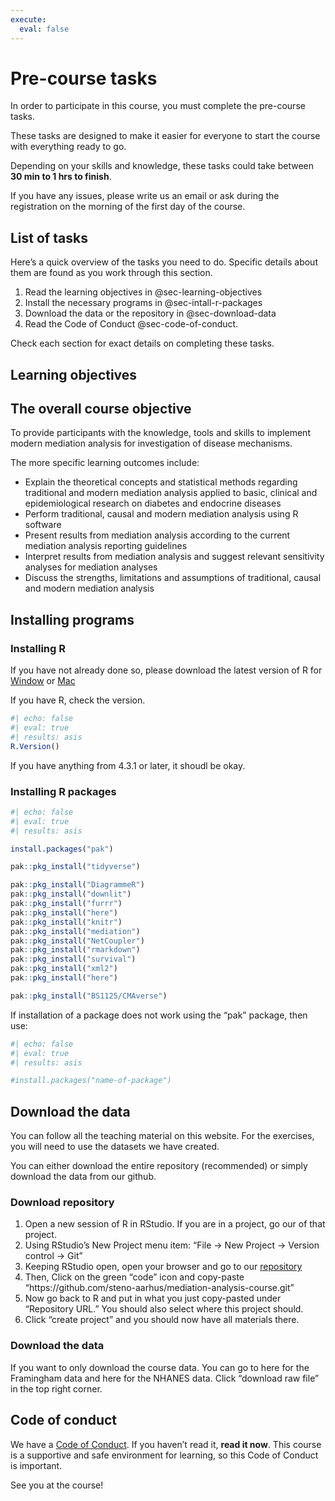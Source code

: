 ```yaml
---
execute:
  eval: false
---
```


# Pre-course tasks {#sec-pre-course}

In order to participate in this course, you must complete the pre-course
tasks.

These tasks are designed to make it easier for everyone to start the
course with everything ready to go.

Depending on your skills and knowledge, these tasks could take between
**30 min to 1 hrs to finish**.

If you have any issues, please write us an email or ask during the
registration on the morning of the first day of the course.

## List of tasks

Here's a quick overview of the tasks you need to do. Specific details
about them are found as you work through this section.

1.  Read the learning objectives in @sec-learning-objectives
2.  Install the necessary programs in @sec-intall-r-packages
3.  Download the data or the repository in @sec-download-data
4.  Read the Code of Conduct @sec-code-of-conduct.

Check each section for exact details on completing these tasks.

## Learning objectives {#sec-learning-objectives}

::: callout-note
## The overall course objective

To provide participants with the knowledge, tools and skills to
implement modern mediation analysis for investigation of disease
mechanisms.
:::

The more specific learning outcomes include:

-   Explain the theoretical concepts and statistical methods regarding
    traditional and modern mediation analysis applied to basic, clinical
    and epidemiological research on diabetes and endocrine diseases
-   Perform traditional, causal and modern mediation analysis using R
    software
-   Present results from mediation analysis according to the current
    mediation analysis reporting guidelines
-   Interpret results from mediation analysis and suggest relevant
    sensitivity analyses for mediation analyses
-   Discuss the strengths, limitations and assumptions of traditional,
    causal and modern mediation analysis

## Installing programs {#sec-intall-r-packages}

### Installing R

If you have not already done so, please download the latest version of R
for [Window](https://cran.r-project.org/bin/windows/base/) or
[Mac](https://cran.r-project.org/bin/macosx/)

If you have R, check the version.

```r
#| echo: false
#| eval: true
#| results: asis
R.Version()
```

If you have anything from 4.3.1 or later, it shoudl be okay.

### Installing R packages

```r
#| echo: false
#| eval: true
#| results: asis

install.packages("pak")

pak::pkg_install("tidyverse")

pak::pkg_install("DiagrammeR")
pak::pkg_install("downlit")
pak::pkg_install("furrr")
pak::pkg_install("here")
pak::pkg_install("knitr")
pak::pkg_install("mediation")
pak::pkg_install("NetCoupler")
pak::pkg_install("rmarkdown")
pak::pkg_install("survival")
pak::pkg_install("xml2")
pak::pkg_install("here")

pak::pkg_install("BS1125/CMAverse")

```

If installation of a package does not work using the "pak" package, then
use:

```r
#| echo: false
#| eval: true
#| results: asis

#install.packages("name-of-package")

```

## Download the data {#sec-download-data}

You can follow all the teaching material on this website. For the
exercises, you will need to use the datasets we have created.

You can either download the entire repository (recommended) or simply
download the data from our github.

### Download repository

1.  Open a new session of R in RStudio. If you are in a project, go our
    of that project.
2.  Using RStudio's New Project menu item: "File -\> New Project -\>
    Version control -\> Git"
3.  Keeping RStudio open, open your browser and go to our
    [repository](https://github.com/steno-aarhus/mediation-analysis-course)
4.  Then, Click on the green "code" icon and copy-paste
    "https://github.com/steno-aarhus/mediation-analysis-course.git"
5.  Now go back to R and put in what you just copy-pasted under
    "Repository URL." You should also select where this project should.
6.  Click "create project" and you should now have all materials there.

### Download the data

If you want to only download the course data. You can go to here for the
Framingham data and here for the NHANES data. Click "download raw file"
in the top right corner.

## Code of conduct {#sec-code-of-conduct}

We have a [Code of Conduct](https://guides.rostools.org/conduct.html).
If you haven't read it, **read it now**. This course is a supportive and
safe environment for learning, so this Code of Conduct is important.

See you at the course!
